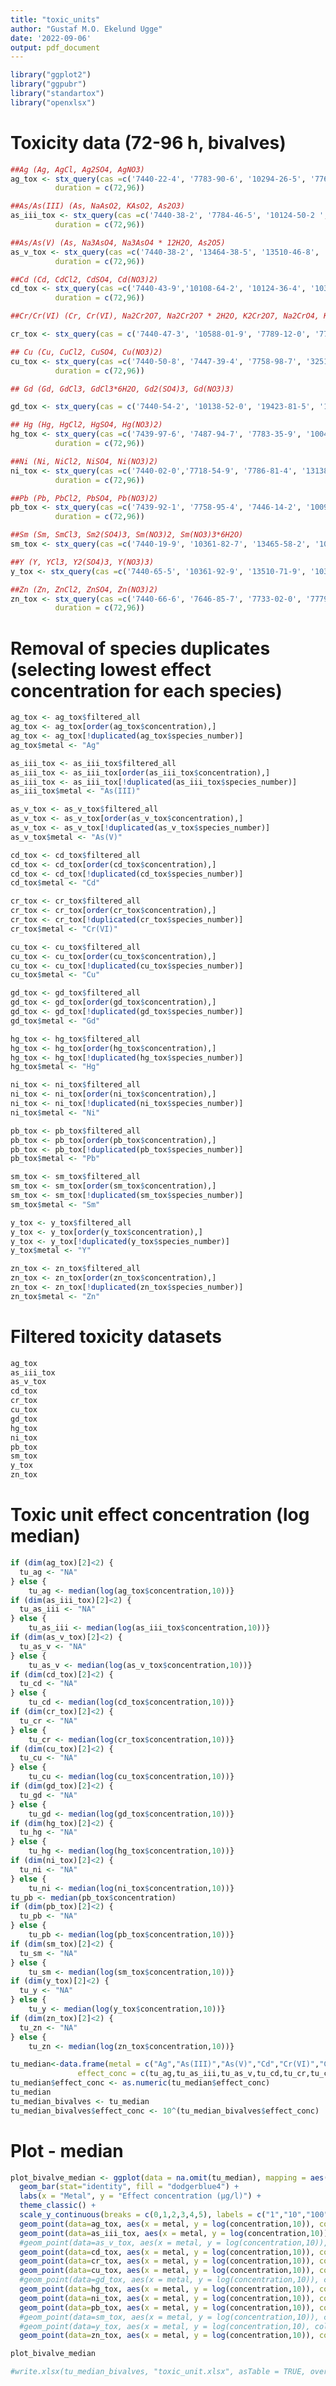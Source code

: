 ```yaml
---
title: "toxic_units"
author: "Gustaf M.O. Ekelund Ugge"
date: '2022-09-06'
output: pdf_document
---
```


```r
library("ggplot2")
library("ggpubr")
library("standartox")
library("openxlsx")
```


# Toxicity data (72-96 h, bivalves)
```r

##Ag (Ag, AgCl, Ag2SO4, AgNO3)
ag_tox <- stx_query(cas =c('7440-22-4', '7783-90-6', '10294-26-5', '7761-88-8'), endpoint = 'XX50', effect = 'mortality', exposure = 'aquatic', taxa = 'Bivalvia',
          duration = c(72,96))

##As/As(III) (As, NaAsO2, KAsO2, As2O3)
as_iii_tox <- stx_query(cas =c('7440-38-2', '7784-46-5', '10124-50-2 ', '1327-53-3'), endpoint = 'XX50', effect = 'mortality', exposure = 'aquatic', taxa = 'Bivalvia',
          duration = c(72,96))

##As/As(V) (As, Na3AsO4, Na3AsO4 * 12H2O, As2O5)
as_v_tox <- stx_query(cas =c('7440-38-2', '13464-38-5', '13510-46-8', '1303-28-2'), endpoint = 'XX50', effect = 'mortality', exposure = 'aquatic', taxa = 'Bivalvia',
          duration = c(72,96))

##Cd (Cd, CdCl2, CdSO4, Cd(NO3)2)
cd_tox <- stx_query(cas =c('7440-43-9','10108-64-2', '10124-36-4', '10325-94-7'), endpoint = 'XX50', effect = 'mortality', exposure = 'aquatic', taxa = 'Bivalvia',
          duration = c(72,96))

##Cr/Cr(VI) (Cr, Cr(VI), Na2Cr2O7, Na2Cr2O7 * 2H2O, K2Cr2O7, Na2CrO4, K2CrO4, CrO3)

cr_tox <- stx_query(cas = c('7440-47-3', '10588-01-9', '7789-12-0', '7778-50-9', '7775-11-3', '7789-00-6', '1333-82-0'), endpoint = 'XX50', effect = 'mortality', exposure = 'aquatic', taxa = 'Bivalvia', duration = c(72,96))

## Cu (Cu, CuCl2, CuSO4, Cu(NO3)2)
cu_tox <- stx_query(cas =c('7440-50-8', '7447-39-4', '7758-98-7', '3251-23-8'), endpoint = 'XX50', effect = 'mortality', exposure = 'aquatic', taxa = 'Bivalvia',
          duration = c(72,96))

## Gd (Gd, GdCl3, GdCl3*6H2O, Gd2(SO4)3, Gd(NO3)3)

gd_tox <- stx_query(cas = c('7440-54-2', '10138-52-0', '19423-81-5', '155788-75-3', '10168-81-7'), endpoint = 'XX50', effect = 'mortality', exposure = 'aquatic', taxa = 'Bivalvia', duration = c(72,96))

## Hg (Hg, HgCl2, HgSO4, Hg(NO3)2)
hg_tox <- stx_query(cas =c('7439-97-6', '7487-94-7', '7783-35-9', '10045-94-0'), endpoint = 'XX50', effect = 'mortality', exposure = 'aquatic', taxa = 'Bivalvia',
          duration = c(72,96))

##Ni (Ni, NiCl2, NiSO4, Ni(NO3)2)
ni_tox <- stx_query(cas =c('7440-02-0','7718-54-9', '7786-81-4', '13138-45-9'), endpoint = 'XX50', effect = 'mortality', exposure = 'aquatic', taxa = 'Bivalvia',
          duration = c(72,96))

##Pb (Pb, PbCl2, PbSO4, Pb(NO3)2)
pb_tox <- stx_query(cas =c('7439-92-1', '7758-95-4', '7446-14-2', '10099-74-8'), endpoint = 'XX50', effect = 'mortality', exposure = 'aquatic', taxa = 'Bivalvia',
          duration = c(72,96))

##Sm (Sm, SmCl3, Sm2(SO4)3, Sm(NO3)2, Sm(NO3)3*6H2O)
sm_tox <- stx_query(cas =c('7440-19-9', '10361-82-7', '13465-58-2', '10361-83-8', '13759-83-6'), endpoint = 'XX50', effect = 'mortality', exposure = 'aquatic', taxa = 'Bivalvia')

##Y (Y, YCl3, Y2(SO4)3, Y(NO3)3)
y_tox <- stx_query(cas =c('7440-65-5', '10361-92-9', '13510-71-9', '10361-93-0'), endpoint = 'XX50', effect = 'mortality', exposure = 'aquatic', taxa = 'Bivalvia')

##Zn (Zn, ZnCl2, ZnSO4, Zn(NO3)2)
zn_tox <- stx_query(cas =c('7440-66-6', '7646-85-7', '7733-02-0', '7779-88-6'), endpoint = 'XX50', effect = 'mortality', exposure = 'aquatic', taxa = 'Bivalvia',
          duration = c(72,96))

```


# Removal of species duplicates (selecting lowest effect concentration for each species)
```r
ag_tox <- ag_tox$filtered_all
ag_tox <- ag_tox[order(ag_tox$concentration),]
ag_tox <- ag_tox[!duplicated(ag_tox$species_number)]
ag_tox$metal <- "Ag"

as_iii_tox <- as_iii_tox$filtered_all
as_iii_tox <- as_iii_tox[order(as_iii_tox$concentration),]
as_iii_tox <- as_iii_tox[!duplicated(as_iii_tox$species_number)]
as_iii_tox$metal <- "As(III)"

as_v_tox <- as_v_tox$filtered_all
as_v_tox <- as_v_tox[order(as_v_tox$concentration),]
as_v_tox <- as_v_tox[!duplicated(as_v_tox$species_number)]
as_v_tox$metal <- "As(V)"

cd_tox <- cd_tox$filtered_all
cd_tox <- cd_tox[order(cd_tox$concentration),]
cd_tox <- cd_tox[!duplicated(cd_tox$species_number)]
cd_tox$metal <- "Cd"

cr_tox <- cr_tox$filtered_all
cr_tox <- cr_tox[order(cr_tox$concentration),]
cr_tox <- cr_tox[!duplicated(cr_tox$species_number)]
cr_tox$metal <- "Cr(VI)"

cu_tox <- cu_tox$filtered_all
cu_tox <- cu_tox[order(cu_tox$concentration),]
cu_tox <- cu_tox[!duplicated(cu_tox$species_number)]
cu_tox$metal <- "Cu"

gd_tox <- gd_tox$filtered_all
gd_tox <- gd_tox[order(gd_tox$concentration),]
gd_tox <- gd_tox[!duplicated(gd_tox$species_number)]
gd_tox$metal <- "Gd"

hg_tox <- hg_tox$filtered_all
hg_tox <- hg_tox[order(hg_tox$concentration),]
hg_tox <- hg_tox[!duplicated(hg_tox$species_number)]
hg_tox$metal <- "Hg"

ni_tox <- ni_tox$filtered_all
ni_tox <- ni_tox[order(ni_tox$concentration),]
ni_tox <- ni_tox[!duplicated(ni_tox$species_number)]
ni_tox$metal <- "Ni"

pb_tox <- pb_tox$filtered_all
pb_tox <- pb_tox[order(pb_tox$concentration),]
pb_tox <- pb_tox[!duplicated(pb_tox$species_number)]
pb_tox$metal <- "Pb"

sm_tox <- sm_tox$filtered_all
sm_tox <- sm_tox[order(sm_tox$concentration),]
sm_tox <- sm_tox[!duplicated(sm_tox$species_number)]
sm_tox$metal <- "Sm"

y_tox <- y_tox$filtered_all
y_tox <- y_tox[order(y_tox$concentration),]
y_tox <- y_tox[!duplicated(y_tox$species_number)]
y_tox$metal <- "Y"

zn_tox <- zn_tox$filtered_all
zn_tox <- zn_tox[order(zn_tox$concentration),]
zn_tox <- zn_tox[!duplicated(zn_tox$species_number)]
zn_tox$metal <- "Zn"
```

# Filtered toxicity datasets
```r
ag_tox
as_iii_tox
as_v_tox
cd_tox
cr_tox
cu_tox
gd_tox
hg_tox
ni_tox
pb_tox
sm_tox
y_tox
zn_tox
```

# Toxic unit effect concentration (log median)
```r
if (dim(ag_tox)[2]<2) {
  tu_ag <- "NA"
} else {
    tu_ag <- median(log(ag_tox$concentration,10))}
if (dim(as_iii_tox)[2]<2) {
  tu_as_iii <- "NA"
} else {
    tu_as_iii <- median(log(as_iii_tox$concentration,10))}
if (dim(as_v_tox)[2]<2) {
  tu_as_v <- "NA"
} else {
    tu_as_v <- median(log(as_v_tox$concentration,10))}
if (dim(cd_tox)[2]<2) {
  tu_cd <- "NA"
} else {
    tu_cd <- median(log(cd_tox$concentration,10))}
if (dim(cr_tox)[2]<2) {
  tu_cr <- "NA"
} else {
    tu_cr <- median(log(cr_tox$concentration,10))}
if (dim(cu_tox)[2]<2) {
  tu_cu <- "NA"
} else {
    tu_cu <- median(log(cu_tox$concentration,10))}
if (dim(gd_tox)[2]<2) {
  tu_gd <- "NA"
} else {
    tu_gd <- median(log(gd_tox$concentration,10))}
if (dim(hg_tox)[2]<2) {
  tu_hg <- "NA"
} else {
    tu_hg <- median(log(hg_tox$concentration,10))}
if (dim(ni_tox)[2]<2) {
  tu_ni <- "NA"
} else {
    tu_ni <- median(log(ni_tox$concentration,10))}
tu_pb <- median(pb_tox$concentration)
if (dim(pb_tox)[2]<2) {
  tu_pb <- "NA"
} else {
    tu_pb <- median(log(pb_tox$concentration,10))}
if (dim(sm_tox)[2]<2) {
  tu_sm <- "NA"
} else {
    tu_sm <- median(log(sm_tox$concentration,10))}
if (dim(y_tox)[2]<2) {
  tu_y <- "NA"
} else {
    tu_y <- median(log(y_tox$concentration,10))}
if (dim(zn_tox)[2]<2) {
  tu_zn <- "NA"
} else {
    tu_zn <- median(log(zn_tox$concentration,10))}

tu_median<-data.frame(metal = c("Ag","As(III)","As(V)","Cd","Cr(VI)","Cu","Gd","Hg","Ni","Pb","Sm","Y","Zn"),
               effect_conc = c(tu_ag,tu_as_iii,tu_as_v,tu_cd,tu_cr,tu_cu,tu_gd,tu_hg,tu_ni,tu_pb,tu_sm,tu_y,tu_zn))
tu_median$effect_conc <- as.numeric(tu_median$effect_conc)
tu_median
tu_median_bivalves <- tu_median
tu_median_bivalves$effect_conc <- 10^(tu_median_bivalves$effect_conc)

```

# Plot - median

```r
plot_bivalve_median <- ggplot(data = na.omit(tu_median), mapping = aes(x= metal, y = effect_conc)) +
  geom_bar(stat="identity", fill = "dodgerblue4") +
  labs(x = "Metal", y = "Effect concentration (µg/l)") +
  theme_classic() +
  scale_y_continuous(breaks = c(0,1,2,3,4,5), labels = c("1","10","100","1 000","10 000","100 000"), limits = c(log(0.75, 10), log(400000, 10))) +
  geom_point(data=ag_tox, aes(x = metal, y = log(concentration,10)), colour = "firebrick1", shape = 1, size = 3) +
  geom_point(data=as_iii_tox, aes(x = metal, y = log(concentration,10)), colour = "firebrick1", shape = 1, size = 3) +
  #geom_point(data=as_v_tox, aes(x = metal, y = log(concentration,10)), colour = "firebrick1", shape = 1, size = 3) +
  geom_point(data=cd_tox, aes(x = metal, y = log(concentration,10)), colour = "firebrick1", shape = 1, size = 3) +
  geom_point(data=cr_tox, aes(x = metal, y = log(concentration,10)), colour = "firebrick1", shape = 1, size = 3) +
  geom_point(data=cu_tox, aes(x = metal, y = log(concentration,10)), colour = "firebrick1", shape = 1, size = 3) +
  #geom_point(data=gd_tox, aes(x = metal, y = log(concentration,10)), colour = "firebrick1", shape = 1, size = 3) +
  geom_point(data=hg_tox, aes(x = metal, y = log(concentration,10)), colour = "firebrick1", shape = 1, size = 3) +
  geom_point(data=ni_tox, aes(x = metal, y = log(concentration,10)), colour = "firebrick1", shape = 1, size = 3) +
  geom_point(data=pb_tox, aes(x = metal, y = log(concentration,10)), colour = "firebrick1", shape = 1, size = 3) +
  #geom_point(data=sm_tox, aes(x = metal, y = log(concentration,10)), colour = "firebrick1", shape = 1, size = 3) +
  #geom_point(data=y_tox, aes(x = metal, y = log(concentration,10), colour = "firebrick1", shape = 1, size = 3) +
  geom_point(data=zn_tox, aes(x = metal, y = log(concentration,10)), colour = "firebrick1", shape = 1, size = 3)

plot_bivalve_median
```



```r
#write.xlsx(tu_median_bivalves, "toxic_unit.xlsx", asTable = TRUE, overwrite = TRUE)
```



